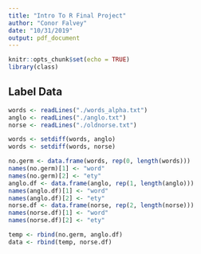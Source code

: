 ```yaml
---
title: "Intro To R Final Project"
author: "Conor Falvey"
date: "10/31/2019"
output: pdf_document
---
```


```r
knitr::opts_chunk$set(echo = TRUE)
library(class)
```

## Label Data
```r
words <- readLines("./words_alpha.txt")
anglo <- readLines("./anglo.txt")
norse <- readLines("./oldnorse.txt")

words <- setdiff(words, anglo)
words <- setdiff(words, norse)

no.germ <- data.frame(words, rep(0, length(words)))
names(no.germ)[1] <- "word"
names(no.germ)[2] <- "ety"
anglo.df <- data.frame(anglo, rep(1, length(anglo)))
names(anglo.df)[1] <- "word"
names(anglo.df)[2] <- "ety"
norse.df <- data.frame(norse, rep(2, length(norse)))
names(norse.df)[1] <- "word"
names(norse.df)[2] <- "ety"

temp <- rbind(no.germ, anglo.df)
data <- rbind(temp, norse.df)
```

## 